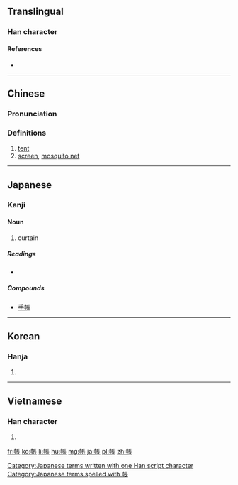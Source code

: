 {{also|帐|賬}}
==Translingual==

===Han character===
{{Han char|rn=50|rad=巾|as=08|sn=11|four=41232|canj=LBSMV|ids=⿰巾長}}

====References====
* {{Han ref|kx=0332.200|dkj=08939|dj=0638.190|hdz=10742.080|uh=5E33|ud=24115|bh=B162|bd=45410}}

----

==Chinese==
{{zh-forms|s=帐}}

===Pronunciation===
{{zh-pron
|m=zhàng
|c=zoeng3
|mc=y
|oc=y
|ma=
|cat=n
}}

===Definitions===
# [[tent]]
# [[screen]], [[mosquito net]]

----

==Japanese==

===Kanji===
{{ja-kanji|grade=3|rs=巾08}}

====Noun====
{{ja-noun|k|hira=とばり|rom=tobari}}

# curtain

=====Readings=====
* {{ja-readings|on=[[ちょう]] (chō)|kun=[[とばり]] (tobari), [[はり]] (hari)}}

=====Compounds=====
* [[手帳]]

[[Category:Japanese terms written with one Han script character]]
[[Category:Japanese terms spelled with 帳]]

----

==Korean==

===Hanja===
{{ko-hanja|hangeul=장|rv=jang|mr=chang|y=cang}}

# {{defn|lang=ko}}

----

==Vietnamese==

===Han character===
{{vi-hantu|[[trướng]], [[trương]]}}

# {{defn|lang=vi}}

[[fr:帳]]
[[ko:帳]]
[[li:帳]]
[[hu:帳]]
[[mg:帳]]
[[ja:帳]]
[[pl:帳]]
[[zh:帳]]
